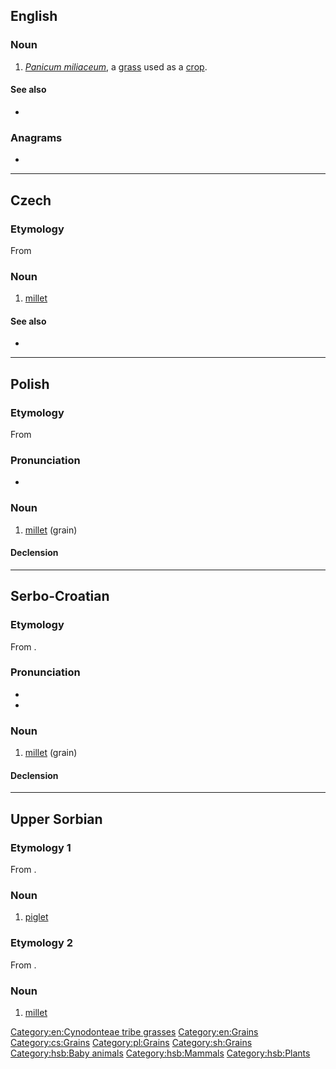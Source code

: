 ==English==
{{wikipedia|Proso millet}}

===Noun===
{{en-noun|-}}

# ''[[Panicum miliaceum]]'', a [[grass]] used as a [[crop]].

====See also====
* {{l|en|proso millet}}

===Anagrams===
* {{anagrams|en|Spoor|roops|sopor|spoor|sporo-}}

[[Category:en:Cynodonteae tribe grasses]]
[[Category:en:Grains]]

----

==Czech==

===Etymology===
From {{inh|cs|sla-pro|*proso}}

===Noun===
{{cs-noun|g=n}}

# [[millet]] {{gloss|grain}}

====See also====
* {{l|cs|jáhla|g=f}}

[[Category:cs:Grains]]

----

==Polish==

===Etymology===
From {{inh|pl|sla-pro|*proso}}

===Pronunciation===
* {{pl-IPA}}

===Noun===
{{pl-noun|n}}

# [[millet]] (grain)

====Declension====
{{pl-decl-noun-n|pro|s|tantum=s}}

[[Category:pl:Grains]]

----

==Serbo-Croatian==

===Etymology===
From {{inh|sh|sla-pro|*proso}}.

===Pronunciation===
* {{IPA|/prôso/|lang=sh}}
* {{hyphenation|pro|so|lang=sh}}

===Noun===
{{sh-noun|g=n|head=prȍso}}

# [[millet]] (grain)

====Declension====
{{sh-decl-noun-unc
|proso
|prosa
|prosu
|proso
|proso
|prosu
|prosom
}}

[[Category:sh:Grains]]
[[Category:hsb:Baby animals]]
[[Category:hsb:Mammals]]
[[Category:hsb:Plants]]

----

==Upper Sorbian==

===Etymology 1===
From {{inh|hsb|sla-pro|*porsę}}.

===Noun===
{{head|hsb|noun|g=n}}

# [[piglet]]

===Etymology 2===
From {{inh|hsb|sla-pro|*proso}}.

===Noun===
{{head|hsb|noun|g=n}}

# [[millet]]
